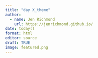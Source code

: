 ```yaml
---
title: "day X_theme"
author:
  - name: Jen Richmond
    url: https://jenrichmond.github.io/
date: today()
format: html
editor: source
draft: TRUE
image: featured.png
---
```


